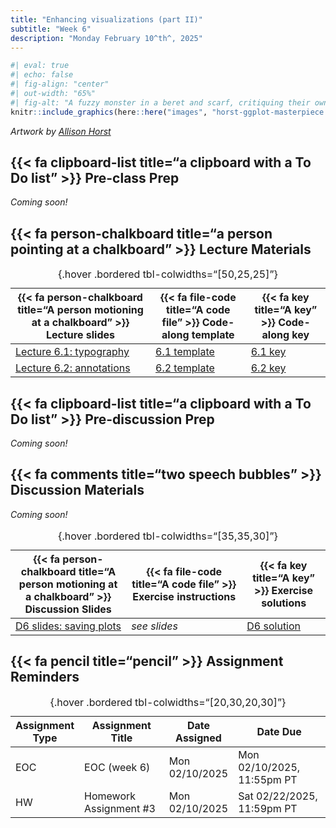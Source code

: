 ```yaml
---
title: "Enhancing visualizations (part II)"
subtitle: "Week 6"
description: "Monday February 10^th^, 2025"
---
```


```r
#| eval: true 
#| echo: false
#| fig-align: "center"
#| out-width: "65%" 
#| fig-alt: "A fuzzy monster in a beret and scarf, critiquing their own column graph on a canvas in front of them while other assistant monsters (also in berets) carry over boxes full of elements that can be used to customize a graph (like themes and geometric shapes). In the background is a wall with framed data visualizations. Stylized text reads 'ggplot2: build a data masterpiece.'"
knitr::include_graphics(here::here("images", "horst-ggplot-masterpiece.png"))
```

:::{.gray-text .center-text}
*Artwork by [Allison Horst](https://allisonhorst.com/){target="_blank"}*
:::

## {{< fa clipboard-list title="a clipboard with a To Do list" >}} Pre-class Prep {#pre-class-prep}

*Coming soon!*

<!-- ### A. Install required packages -->

<!-- ```{r} -->
<!-- #| eval: false -->
<!-- #| echo: true -->
<!-- #| code-line-numbers: false -->
<!-- install.packages("monochromeR") # a package for creating monochrome color palettes and easily converting rgba values to hex codes (and also some other useful functions) -->
<!-- install.packages("showtext") # for using fonts more easily in R graphs -->
<!-- install.packages("ggtext") # improved text rendering support for ggplot2 -->
<!-- install.packages("ggrepel") # ggplot2 extension to repel overlapping labels -->
<!-- install.packages("googlesheets4") # provides an R interface to Google Sheets via the Sheets API v4 -->
<!-- ``` -->

<!-- ### B. Download Data -->

<!-- In case we have trouble with the `{googlesheets4}` API, you can download and read in the following data files as normal (i.e. using `readr::read_csv()`): -->

<!-- - [metabolism-foraging-data.csv](https://drive.google.com/file/d/1NQV40ZHVkPUNA6FeFFQR0OxqYM4trM3w/view?usp=sharing) -->
<!-- - [mono.csv](https://drive.google.com/file/d/13chLNHTLd0GRCFl-7OB921FzOKc6I-GK/view?usp=sharing) -->

<!-- If you choose (or need) to download and read in these files, be sure to save them to your class repo at `~/week6/data/`. -->

<!-- ### C. Download Font Awesome fonts -->

<!-- In addition to using Google Fonts in our ggplots, we will also be using some [Font Awesome](https://fontawesome.com/) icons! To do so, you'll need to download the Font Awesome font files and save them to your class repo. Do so by following these steps: -->

<!-- 1. **Download Font Awesome fonts:** Go to <https://fontawesome.com/download> and download the latest release available. Choose the **Free For Desktop** option. -->
<!-- 2. **Unzip the downloaded file:** You should see a folder inside called `otfs/` -- this contains three `.otf` files (aka OpenType font format files) -->
<!-- 3. **Copy the three `.otf` files to your class repo:** I recommend creating a `fonts/` folder inside your root directory, and dropping all three of them in there (e.g. `~/fonts/*.otf`) -->

## {{< fa person-chalkboard title="a person pointing at a chalkboard" >}} Lecture Materials {#lecture-materials}

| {{< fa person-chalkboard title="A person motioning at a chalkboard" >}} Lecture slides   | {{< fa file-code title="A code file" >}} Code-along template | {{< fa key title="A key" >}} Code-along key |
|------------------------------------------------------------------------------------------|--------------------------------------------------------------|---------------------------------------------------|
| [Lecture 6.1: typography](lecture-slides/lecture6.1-typography-slides.qmd){target="_blank"}  | [6.1 template](){target="_blank"} | [6.1 key](keys/KEY-lecture6.1-typography.qmd){target="_blank"} |
| [Lecture 6.2: annotations](lecture-slides/lecture6.2-annotations-slides.qmd){target="_blank"} | [6.2 template](){target="_blank"} | [6.2 key](keys/KEY-lecture6.2-annotations.qmd){target="_blank"} |
: {.hover .bordered tbl-colwidths="[50,25,25]"} 

## {{< fa clipboard-list title="a clipboard with a To Do list" >}} Pre-discussion Prep {#pre-discussion-prep} 

*Coming soon!*

## {{< fa comments title="two speech bubbles" >}} Discussion Materials {#discussion-materials}

*Coming soon!*

<!-- This week, you'll move beyond the fundamental graphic forms that we covered in lecture and discuss some advanced chart types. These are great options to keep in mind as you continue working on your final project ([HW #4](https://samanthacsik.github.io/EDS-240-data-viz/assignments/HW4.html))! -->

<!-- ::: {.center-text} -->
<!-- [{{< fa person-chalkboard title="A person motioning at a chalkboard" >}} Week 6 discussion slides](https://docs.google.com/presentation/d/10tk6XawtK0GD-XU4VCkupTOBK4tFW0JamKUeufiqlL0/edit#slide=id.p){.btn role="button" target="_blank"}  -->
<!-- ::: -->

| {{< fa person-chalkboard title="A person motioning at a chalkboard" >}} Discussion Slides | {{< fa file-code title="A code file" >}} Exercise instructions | {{< fa key title="A key" >}} Exercise solutions |
|-------------------|-------------------|--------------|
| [D6 slides: saving plots](discussion/week6/week6-slides.qmd){target="_blank"} | *see slides* | [D6 solution](discussion/week6/week6-solution.qmd) |
: {.hover .bordered tbl-colwidths="[35,35,30]"} 

## {{< fa pencil title="pencil" >}} Assignment Reminders {#assignment-reminders}

| Assignment Type | Assignment Title        | Date Assigned  | Date Due                   |
|-----------------|-------------------------|----------------|----------------------------|
| EOC             | EOC (week 6)            | Mon 02/10/2025 | Mon 02/10/2025, 11:55pm PT |
| HW              | Homework Assignment #3  | Mon 02/10/2025 | Sat 02/22/2025, 11:59pm PT |
: {.hover .bordered tbl-colwidths="[20,30,20,30]"}

<!-- | Assignment Type | Assignment Title                                     | Date Assigned  | Date Due                   | -->
<!-- |-----------------|------------------------------------------------------|----------------|----------------------------| -->
<!-- | EOC             | [EOC (week 6)](https://forms.gle/inCUJQHNCRVbcBBQ6)  | Mon 02/10/2025 | Mon 02/10/2025, 11:55pm PT | -->
<!-- | HW              | [Homework Assignment #3](assignments/HW3.qmd)        | Mon 02/10/2025 | Sat 02/22/2025, 11:59pm PT | -->
<!-- : {.hover .bordered tbl-colwidths="[20,30,20,30]"} -->
